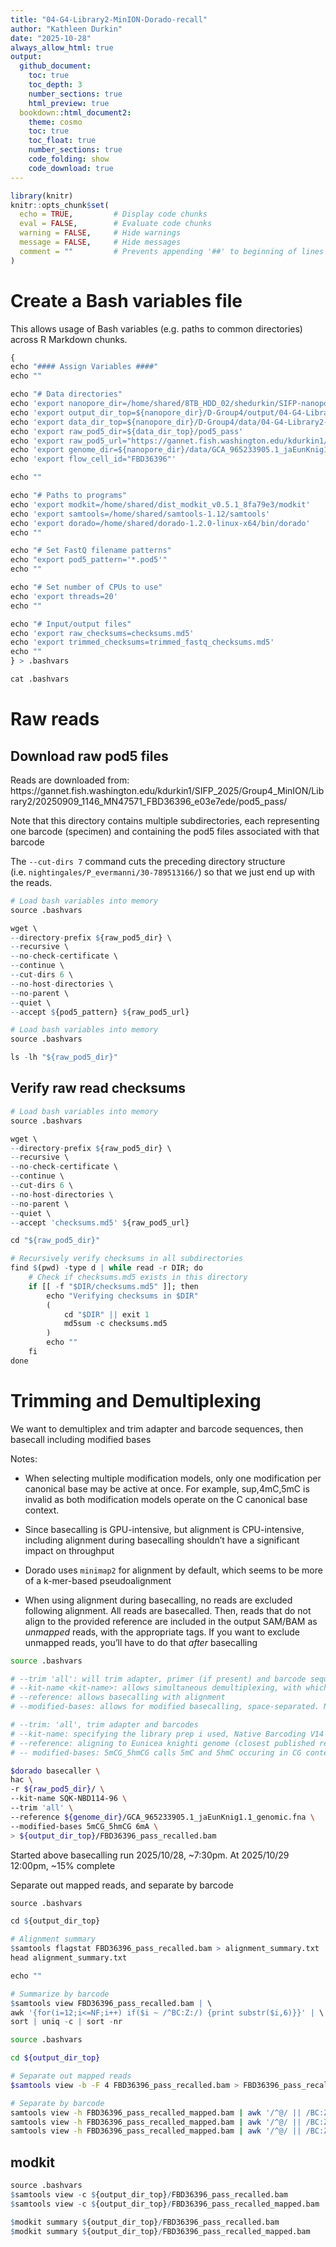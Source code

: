 ```yaml
---
title: "04-G4-Library2-MinION-Dorado-recall"
author: "Kathleen Durkin"
date: "2025-10-28"
always_allow_html: true
output: 
  github_document:
    toc: true
    toc_depth: 3
    number_sections: true
    html_preview: true 
  bookdown::html_document2:
    theme: cosmo
    toc: true
    toc_float: true
    number_sections: true
    code_folding: show
    code_download: true
---
```


```r
library(knitr)
knitr::opts_chunk$set(
  echo = TRUE,         # Display code chunks
  eval = FALSE,        # Evaluate code chunks
  warning = FALSE,     # Hide warnings
  message = FALSE,     # Hide messages
  comment = ""         # Prevents appending '##' to beginning of lines in code output
)
```


# Create a Bash variables file

This allows usage of Bash variables (e.g. paths to common directories) across R Markdown chunks.
```r
{
echo "#### Assign Variables ####"
echo ""

echo "# Data directories"
echo 'export nanopore_dir=/home/shared/8TB_HDD_02/shedurkin/SIFP-nanopore'
echo 'export output_dir_top=${nanopore_dir}/D-Group4/output/04-G4-Library2-MinION-Dorado-recall'
echo 'export data_dir_top=${nanopore_dir}/D-Group4/data/04-G4-Library2-MinION-Dorado-recall'
echo 'export raw_pod5_dir=${data_dir_top}/pod5_pass'
echo 'export raw_pod5_url="https://gannet.fish.washington.edu/kdurkin1/SIFP_2025/Group4_MinION/Library2/20250909_1146_MN47571_FBD36396_e03e7ede/pod5_pass/"'
echo 'export genome_dir=${nanopore_dir}/data/GCA_965233905.1_jaEunKnig1.1/'
echo 'export flow_cell_id="FBD36396"'

echo ""

echo "# Paths to programs"
echo 'export modkit=/home/shared/dist_modkit_v0.5.1_8fa79e3/modkit'
echo 'export samtools=/home/shared/samtools-1.12/samtools'
echo 'export dorado=/home/shared/dorado-1.2.0-linux-x64/bin/dorado'
echo ""

echo "# Set FastQ filename patterns"
echo "export pod5_pattern='*.pod5'"
echo ""

echo "# Set number of CPUs to use"
echo 'export threads=20'
echo ""

echo "# Input/output files"
echo 'export raw_checksums=checksums.md5'
echo 'export trimmed_checksums=trimmed_fastq_checksums.md5'
echo ""
} > .bashvars

cat .bashvars
```

# Raw reads
## Download raw pod5 files

Reads are downloaded from: 
https://gannet.fish.washington.edu/kdurkin1/SIFP_2025/Group4_MinION/Library2/20250909_1146_MN47571_FBD36396_e03e7ede/pod5_pass/

Note that this directory contains multiple subdirectories, each representing one barcode (specimen) and containing the pod5 files associated with that barcode

The `--cut-dirs 7` command cuts the preceding directory structure (i.e. `nightingales/P_evermanni/30-789513166/`) so that we just end up with the reads.

```r
# Load bash variables into memory
source .bashvars

wget \
--directory-prefix ${raw_pod5_dir} \
--recursive \
--no-check-certificate \
--continue \
--cut-dirs 6 \
--no-host-directories \
--no-parent \
--quiet \
--accept ${pod5_pattern} ${raw_pod5_url}
```

```r
# Load bash variables into memory
source .bashvars

ls -lh "${raw_pod5_dir}"
```

## Verify raw read checksums
```r
# Load bash variables into memory
source .bashvars

wget \
--directory-prefix ${raw_pod5_dir} \
--recursive \
--no-check-certificate \
--continue \
--cut-dirs 6 \
--no-host-directories \
--no-parent \
--quiet \
--accept 'checksums.md5' ${raw_pod5_url}

cd "${raw_pod5_dir}"

# Recursively verify checksums in all subdirectories
find $(pwd) -type d | while read -r DIR; do
    # Check if checksums.md5 exists in this directory
    if [[ -f "$DIR/checksums.md5" ]]; then
        echo "Verifying checksums in $DIR"
        (
            cd "$DIR" || exit 1
            md5sum -c checksums.md5
        )
        echo ""
    fi
done
```

# Trimming and Demultiplexing

We want to demultiplex and trim adapter and barcode sequences, then basecall including modified bases

Notes:

- When selecting multiple modification models, only one modification per canonical base may be active at once. For example, sup,4mC,5mC is invalid as both modification models operate on the C canonical base context.

- Since basecalling is GPU-intensive, but alignment is CPU-intensive, including alignment during basecalling shouldn't have a significant impact on throughput

- Dorado uses `minimap2` for alignment by default, which seems to be more of a k-mer-based pseudoalignment

- When using alignment during basecalling, no reads are excluded following alignment. All reads are basecalled. Then, reads that do not align to the provided reference are included in the output SAM/BAM as *unmapped* reads, with the appropriate tags. If you want to exclude unmapped reads, you'll have to do that *after* basecalling

```bash
source .bashvars

# --trim 'all': will trim adapter, primer (if present) and barcode sequences
# --kit-name <kit-name>: allows simultaneous demultiplexing, with which the trimming does not interfere
# --reference: allows basecalling with alignment
# --modified-bases: allows for modified basecalling, space-separated. Note that, for cytosine modifications, there are options for calling modifications on *all* cytosines, and for calling modifications that occur *specifically* in a CG context. Cannot specify modifications that occur on same base (e.g., cannot simultaneously call 4mC and 5mCG)

# --trim: 'all', trim adapter and barcodes
# --kit-name: specifying the library prep i used, Native Barcoding V14 96
# --reference: aligning to Eunicea knighti genome (closest published relative of Eunicea tourneforti)
# -- modified-bases: 5mCG_5hmCG calls 5mC and 5hmC occuring in CG contexts; 6mA calles 6mA modifications.

$dorado basecaller \
hac \
-r ${raw_pod5_dir}/ \
--kit-name SQK-NBD114-96 \
--trim 'all' \
--reference ${genome_dir}/GCA_965233905.1_jaEunKnig1.1_genomic.fna \
--modified-bases 5mCG_5hmCG 6mA \
> ${output_dir_top}/FBD36396_pass_recalled.bam

```

Started above basecalling run 2025/10/28, ~7:30pm.
At 2025/10/29 12:00pm, ~15% complete







Separate out mapped reads, and separate by barcode

```r
source .bashvars

cd ${output_dir_top}

# Alignment summary
$samtools flagstat FBD36396_pass_recalled.bam > alignment_summary.txt
head alignment_summary.txt

echo ""

# Summarize by barcode
$samtools view FBD36396_pass_recalled.bam | \
awk '{for(i=12;i<=NF;i++) if($i ~ /^BC:Z:/) {print substr($i,6)}}' | \
sort | uniq -c | sort -nr

```

```bash
source .bashvars

cd ${output_dir_top}

# Separate out mapped reads
$samtools view -b -F 4 FBD36396_pass_recalled.bam > FBD36396_pass_recalled_mapped.bam

# Separate by barcode
samtools view -h FBD36396_pass_recalled_mapped.bam | awk '/^@/ || /BC:Z:SQK-NBD114-96_barcode27/' | samtools view -b > FBD36396_recalled_mapped_barcode27.bam
samtools view -h FBD36396_pass_recalled_mapped.bam | awk '/^@/ || /BC:Z:SQK-NBD114-96_barcode28/' | samtools view -b > FBD36396_recalled_mapped_barcode28.bam
samtools view -h FBD36396_pass_recalled_mapped.bam | awk '/^@/ || /BC:Z:SQK-NBD114-96_barcode29/' | samtools view -b > FBD36396_recalled_mapped_barcode29.bam


```

## modkit

```r
source .bashvars
$samtools view -c ${output_dir_top}/FBD36396_pass_recalled.bam
$samtools view -c ${output_dir_top}/FBD36396_pass_recalled_mapped.bam

$modkit summary ${output_dir_top}/FBD36396_pass_recalled.bam
$modkit summary ${output_dir_top}/FBD36396_pass_recalled_mapped.bam

```

